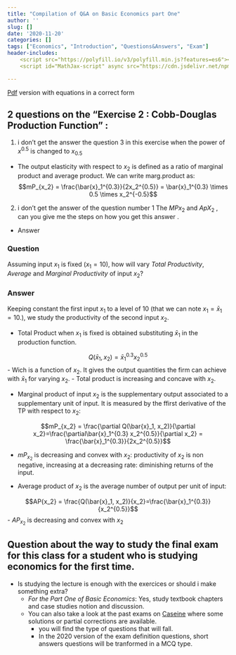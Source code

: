 ```yaml
---
title: "Compilation of Q&A on Basic Economics part One"
author: ''
slug: []
date: '2020-11-20'
categories: []
tags: ["Economics", "Introduction", "Questions&Answers", "Exam"]
header-includes:
    <script src="https://polyfill.io/v3/polyfill.min.js?features=es6"></script>
    <script id="MathJax-script" async src="https://cdn.jsdelivr.net/npm/mathjax@3/es5/tex-mml-chtml.js"></script>

---
```



[Pdf](/pdf/QA-pdfVersion.pdf) version with equations in a correct form


## 2 questions on the "Exercise 2 : Cobb-Douglas Production Function" :

1. i don't get the answer the question 3 in this exercise when the power of $x^{0.5}$ is changed to $x_{0.5}$

+ The output elasticity with respect to $x_2$ is defined as a ratio of marginal product and average product.
We can write marg.product as: $$mP_{x_2} = \frac{\bar{x}_1^{0.3}}{2x_2^{0.5}}  = \bar{x}_1^{0.3} \times 0.5 \times x_2^{-0.5}$$

2) i don't get the answer of the question number 1 The $MPx_2$ and $ApX_2$ , can you give me the steps on how you get this answer .

+ Answer

### Question

Assuming input $x_1$ is fixed ($x_1=10$), how will vary *Total Productivity*, *Average* and *Marginal Productivity* of input $x_2$?

### Answer

Keeping constant the first input $x_1$ to  a level of 10 (that we can note $x_1 = \bar{x}_1=10$.), we study the productivity of the second input $x_2$.


+ Total Product when $x_1$ is fixed is obtained substituting $\bar{x}_1$ in the production function.

$$Q(\bar{x}_1, x_2)= \bar{x}_1^{0.3} x_2^{0.5}$$
    - Wich is a function of $x_2$. It gives the output quantities the firm can achieve with $\bar{x}_1$ for varying $x_2$.
    - Total product is increasing and concave with $x_2$.

+ Marginal product of input $x_2$ is the supplementary output associated to a supplementary unit of input. It is measured by the ffirst derivative of the TP with respect to $x_2$:

$$mP_{x_2} = \frac{\partial Q(\bar{x}_1, x_2)}{\partial x_2}=\frac{\partial\bar{x}_1^{0.3} x_2^{0.5}}{\partial x_2} = \frac{\bar{x}_1^{0.3}}{2x_2^{0.5}}$$

   - $mP_{x_2}$ is decreasing and convex with $x_2$: productivity of $x_2$ is non negative, increasing at a decreasing rate: diminishing returns of the input.

+ Average product of $x_2$ is the average number of output per unit of input:

$$AP{x_2} = \frac{Q(\bar{x}_1, x_2)}{x_2}=\frac{\bar{x}_1^{0.3}}{x_2^{0.5}}$$
  - $AP_{x_2}$ is decreasing and convex with $x_2$




## Question about the way to study the final exam for this class for a student who is studying economics for the first time. 

+ Is studying the lecture is enough with the exercices or should i make something extra?   
   - *For the Part One of Basic Economics*: Yes, study textbook chapters and case studies notion and discussion.
   - You can also take a look at the past exams on [Caseine](https://moodle.caseine.org/mod/folder/view.php?id=18140) where some solutions or partial corrections are available.
      + you will find the type of questions that will fall. 
      + In the 2020 version of the exam definition questions, short answers questions will be tranformed in a MCQ type.
   
